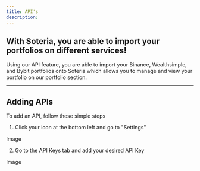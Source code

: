 ```yaml
---
title: API's
description:
---
```


## With Soteria, you are able to import your portfolios on different services!

Using our API feature, you are able to import your Binance, Wealthsimple, and Bybit portfolios onto Soteria
which allows you to manage and view your portfolio on our portfolio section.

---

## Adding APIs

To add an API, follow these simple steps

1. Click your icon at the bottom left and go to "Settings"

Image

2. Go to the API Keys tab and add your desired API Key

Image
